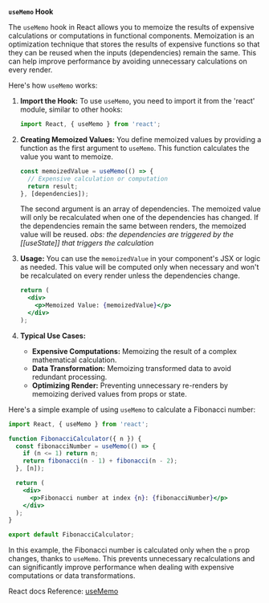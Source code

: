 **`useMemo` Hook**

The `useMemo` hook in React allows you to memoize the results of expensive calculations or computations in functional components. Memoization is an optimization technique that stores the results of expensive functions so that they can be reused when the inputs (dependencies) remain the same. This can help improve performance by avoiding unnecessary calculations on every render.

Here's how `useMemo` works:


1. **Import the Hook:**
   To use `useMemo`, you need to import it from the 'react' module, similar to other hooks:
   ```jsx
   import React, { useMemo } from 'react';
   ```


2. **Creating Memoized Values:**
   You define memoized values by providing a function as the first argument to `useMemo`. This function calculates the value you want to memoize.

   ```jsx
   const memoizedValue = useMemo(() => {
     // Expensive calculation or computation
     return result;
   }, [dependencies]);
   ```

   The second argument is an array of dependencies. The memoized value will only be recalculated when one of the dependencies has changed. If the dependencies remain the same between renders, the memoized value will be reused.
   _obs: the dependencies are triggered by the [[useState]] that triggers the calculation_


3. **Usage:**
   You can use the `memoizedValue` in your component's JSX or logic as needed. This value will be computed only when necessary and won't be recalculated on every render unless the dependencies change.

   ```jsx
   return (
     <div>
       <p>Memoized Value: {memoizedValue}</p>
     </div>
   );
   ```


4. **Typical Use Cases:**
   - **Expensive Computations:** Memoizing the result of a complex mathematical calculation.
   - **Data Transformation:** Memoizing transformed data to avoid redundant processing.
   - **Optimizing Render:** Preventing unnecessary re-renders by memoizing derived values from props or state.

Here's a simple example of using `useMemo` to calculate a Fibonacci number:

```jsx
import React, { useMemo } from 'react';

function FibonacciCalculator({ n }) {
  const fibonacciNumber = useMemo(() => {
    if (n <= 1) return n;
    return fibonacci(n - 1) + fibonacci(n - 2);
  }, [n]);

  return (
    <div>
      <p>Fibonacci number at index {n}: {fibonacciNumber}</p>
    </div>
  );
}

export default FibonacciCalculator;
```


In this example, the Fibonacci number is calculated only when the `n` prop changes, thanks to `useMemo`. This prevents unnecessary recalculations and can significantly improve performance when dealing with expensive computations or data transformations.

React docs Reference: [useMemo](https://react.dev/reference/react/useMemo)
